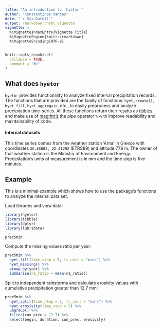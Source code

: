 ```yaml
---
title: "An introduction to `hyetor`"
author: "Konstantinos Vantas"
date: "`r Sys.Date()`"
output: rmarkdown::html_vignette
vignette: >
  %\VignetteIndexEntry{Vignette Title}
  %\VignetteEngine{knitr::rmarkdown}
  %\VignetteEncoding{UTF-8}
---
```


```r
knitr::opts_chunk$set(
  collapse = TRUE,
  comment = "#>"
)
```

## What does `hyetor`

`hyetor` provides functionality to analyze fixed interval precipitation records. The functions that are provided are the family of functions: `hyet_create()`, `hyet_fill`, `hyet_aggregate`, etc., to easily preprocess and analyze precipitation time-series. All these functions return their results as [tibbles](http://tibble.tidyverse.org/) and make use of [magrittr's](https://cran.r-project.org/web/packages/magrittr/vignettes/magrittr.html) the pipe operator `%>%` to improve readability and maintainability of code.

#### Internal datasets

This time series comes from the weather station 'Arna' in Greece with coordinates `36.88002, 22.41292` (ETRS89) and altitude 779 m. The owner of that weather station is the Ministry of Environment and Energy. Precipitation's units of measurement is in mm and the time step is five minutes.


## Example

This is a minimal example which shows how to use the package's functions to analyze the internal data set.

Load libraries and view data:
```r
library(hyetor)
library(tibble)
library(dplyr)
library(lubridate)

prec5min
```

Compute the missing values ratio per year:
```r
prec5min %>%
  hyet_fill(time_step = 5, ts_unit = "mins") %>%
  hyet_missing() %>%
  group_by(year) %>%
  summarise(na_ratio = mean(na_ratio))
```



Split to independent rainstorms and calculate erosivity values with cumulative precipitation greater than 12,7 mm:

```r
prec5min %>%
  hyet_split(time_step = 5, ts_unit = "mins") %>%
  hyet_erosivity(time_step = 5) %>%
  ungroup() %>%
  filter(cum_prec > 12.7) %>%
  select(begin, duration, cum_prec, erosivity)
  
```

